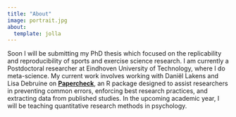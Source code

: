 ```yaml
---
title: "About"
image: portrait.jpg
about:
  template: jolla
---
```


Soon I will be submitting my PhD thesis which focused on the replicability and reproducibility of sports and exercise science research. I am currently a Postdoctoral researcher at Eindhoven University of Technology, where I do meta-science. My current work involves working with Daniël Lakens and Lisa Debruine on [**Papercheck**](https://scienceverse.github.io/papercheck/), an R package designed to assist researchers in preventing common errors, enforcing best research practices, and extracting data from published studies. In the upcoming academic year, I will be teaching quantitative research methods in psychology.
